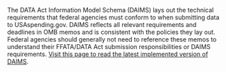 The DATA Act Information Model Schema (DAIMS) lays out the technical
requirements that federal agencies must conform to when submitting
data to USAspending.gov. DAIMS reflects all relevant requirements and
deadlines in OMB memos and is consistent with the policies they lay
out. Federal agencies should generally not need to reference these
memos to understand their FFATA/DATA Act submission responsibilities
or DAIMS requirements.
 <a target="_blank" rel="noopener noreferrer" href="https://fiscal.treasury.gov/data-transparency/DAIMS-current.html">Visit this page to read the latest implemented
version of DAIMS</a>.